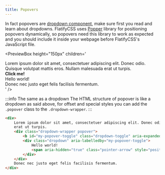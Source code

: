 ```yaml
---
title: Popovers
---
```



In fact popovers are [dropdown component](/docs/components/dropdown), make sure first you read and learn about dropdowns.
FlatifyCSS uses [Popper](https://popper.js.org/) library for positioning popovers dynamically, so popovers need this library to work as expected and you should include it inside your webpage before FlatifyCSS's JavaScript file.

<PreviewBox
	height="150px"
	children='
<!DOCTYPE html>
<html lang="en">
	<head>
		<meta charset="UTF-8" />
		<meta http-equiv="X-UA-Compatible" content="IE=edge" />
		<meta name="viewport" content="width=device-width, initial-scale=1.0" />
		<link rel="stylesheet" href="https://raw.githack.com/amir2mi/FlatifyCSS/master/dist/css/flatify-min.css" />
		<title>Dropdown</title>
		<script src="https://unpkg.com/@popperjs/core@2"></script>
		<script src="https://raw.githack.com/amir2mi/flatifycss/master/dist/js/flatify-min.js"></script>
	</head>
	<body>
		<div>
			Lorem ipsum dolor sit amet, consectetuer adipiscing elit. Donec odio. Quisque volutpat mattis eros. Nullam malesuada erat ut turpis.
			<div class="dropdown-wrapper">
				<b id="my-popover-toggle" class="dropdown-toggle" aria-expanded="false">
					Click me!
				</b>
				<div
					class="dropdown"
					aria-labelledby="my-popover-toggle"
				>
					Hello world!
					<span aria-hidden="true" class="pointer-arrow" style="position: absolute; left: 93px;"></span>
				</div>
			</div>
			Donec nec justo eget felis facilisis fermentum.
		</div>
    </body>

</html>
'
/>

:::info The same as a dropdown
The HTML structure of popover is like a dropdown as said above, for offset and special styles you can add the `.popover` class to the `.dropdown-wrapper`.
:::

```html title="index.html"
<div>
	Lorem ipsum dolor sit amet, consectetuer adipiscing elit. Donec odio. Quisque volutpat mattis eros. Nullam malesuada
	erat ut turpis.
	<div class="dropdown-wrapper popover">
		<b id="my-popover-toggle" class="dropdown-toggle" aria-expanded="false"> Click me! </b>
		<div class="dropdown" aria-labelledby="my-popover-toggle">
			Hello world!
			<span aria-hidden="true" class="pointer-arrow" style="position: absolute; left: 93px;"></span>
		</div>
	</div>
	Donec nec justo eget felis facilisis fermentum.
</div>
```
